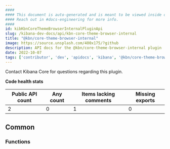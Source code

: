 ```yaml
---
####
#### This document is auto-generated and is meant to be viewed inside our experimental, new docs system.
#### Reach out in #docs-engineering for more info.
####
id: kibKbnCoreThemeBrowserInternalPluginApi
slug: /kibana-dev-docs/api/kbn-core-theme-browser-internal
title: "@kbn/core-theme-browser-internal"
image: https://source.unsplash.com/400x175/?github
description: API docs for the @kbn/core-theme-browser-internal plugin
date: 2022-10-07
tags: ['contributor', 'dev', 'apidocs', 'kibana', '@kbn/core-theme-browser-internal']
---
```




Contact Kibana Core for questions regarding this plugin.

**Code health stats**

| Public API count  | Any count | Items lacking comments | Missing exports |
|-------------------|-----------|------------------------|-----------------|
| 2 | 0 | 1 | 0 |

## Common

### Functions
<DocDefinitionList data={kbnCoreThemeBrowserInternalObj.common.functions}/>

